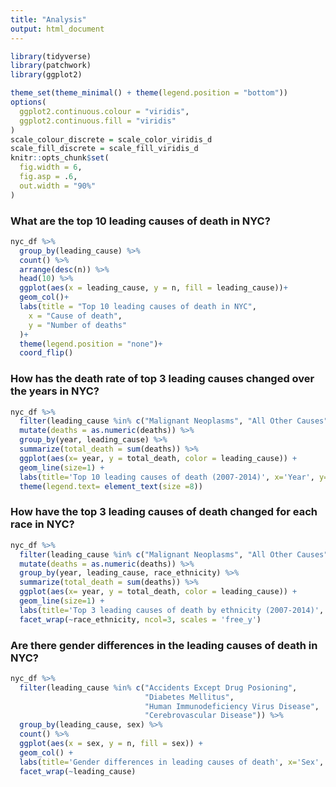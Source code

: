 ```yaml
---
title: "Analysis"
output: html_document
---
```



```r
library(tidyverse)
library(patchwork)
library(ggplot2)

theme_set(theme_minimal() + theme(legend.position = "bottom"))
options(
  ggplot2.continuous.colour = "viridis", 
  ggplot2.continuous.fill = "viridis"
)
scale_colour_discrete = scale_color_viridis_d
scale_fill_discrete = scale_fill_viridis_d
knitr::opts_chunk$set(
  fig.width = 6, 
  fig.asp = .6, 
  out.width = "90%"
)
```

### What are the top 10 leading causes of death in NYC?
```r

nyc_df %>%
  group_by(leading_cause) %>%
  count() %>%
  arrange(desc(n)) %>%
  head(10) %>%
  ggplot(aes(x = leading_cause, y = n, fill = leading_cause))+
  geom_col()+
  labs(title = "Top 10 leading causes of death in NYC", 
    x = "Cause of death", 
    y = "Number of deaths"
  )+
  theme(legend.position = "none")+
  coord_flip() 

```


### How has the death rate of top 3 leading causes changed over the years in NYC?

```r

nyc_df %>%
  filter(leading_cause %in% c("Malignant Neoplasms", "All Other Causes", "Diseases of Heart")) %>%
  mutate(deaths = as.numeric(deaths)) %>%
  group_by(year, leading_cause) %>%  
  summarize(total_death = sum(deaths)) %>%
  ggplot(aes(x= year, y = total_death, color = leading_cause)) + 
  geom_line(size=1) + 
  labs(title='Top 10 leading causes of death (2007-2014)', x='Year', y='Death count')+ 
  theme(legend.text= element_text(size =8))

```


### How have the top 3 leading causes of death changed for each race in NYC?

```r

nyc_df %>%
  filter(leading_cause %in% c("Malignant Neoplasms", "All Other Causes", "Diseases of Heart")) %>%
  mutate(deaths = as.numeric(deaths)) %>%
  group_by(year, leading_cause, race_ethnicity) %>%  
  summarize(total_death = sum(deaths)) %>%
  ggplot(aes(x= year, y = total_death, color = leading_cause)) + 
  geom_line(size=1) + 
  labs(title='Top 3 leading causes of death by ethnicity (2007-2014)', x='Year', y='Death count') +
  facet_wrap(~race_ethnicity, ncol=3, scales = 'free_y')

```

### Are there gender differences in the leading causes of death in NYC?

```r

nyc_df %>%
  filter(leading_cause %in% c("Accidents Except Drug Posioning",
                              "Diabetes Mellitus", 
                              "Human Immunodeficiency Virus Disease", 
                              "Cerebrovascular Disease")) %>% 
  group_by(leading_cause, sex) %>% 
  count() %>%
  ggplot(aes(x = sex, y = n, fill = sex)) +
  geom_col() +
  labs(title='Gender differences in leading causes of death', x='Sex', y= 'Death count') +
  facet_wrap(~leading_cause)

```

